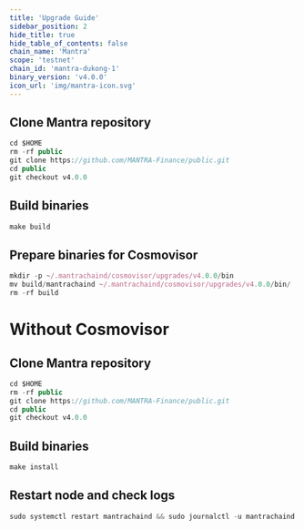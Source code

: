 ```yaml
---
title: 'Upgrade Guide'
sidebar_position: 2
hide_title: true
hide_table_of_contents: false
chain_name: 'Mantra'
scope: 'testnet'
chain_id: 'mantra-dukong-1'
binary_version: 'v4.0.0'
icon_url: 'img/mantra-icon.svg'
---
```



<PageTitle
  iconUrl="img/mantra-icon.svg"
  title="Mantra Upgrade Guide"
  chainId="mantra-dukong-1"
  version="v4.0.0"
/>

## Clone Mantra repository

```js
cd $HOME
rm -rf public
git clone https://github.com/MANTRA-Finance/public.git
cd public
git checkout v4.0.0
```

## Build binaries

```js
make build
```

## Prepare binaries for Cosmovisor

```js
mkdir -p ~/.mantrachaind/cosmovisor/upgrades/v4.0.0/bin
mv build/mantrachaind ~/.mantrachaind/cosmovisor/upgrades/v4.0.0/bin/
rm -rf build
```

# Without Cosmovisor

## Clone Mantra repository

```js
cd $HOME
rm -rf public
git clone https://github.com/MANTRA-Finance/public.git
cd public
git checkout v4.0.0
```

## Build binaries

```js
make install
```

## Restart node and check logs

```js
sudo systemctl restart mantrachaind && sudo journalctl -u mantrachaind -f --no-hostname -o cat
```

